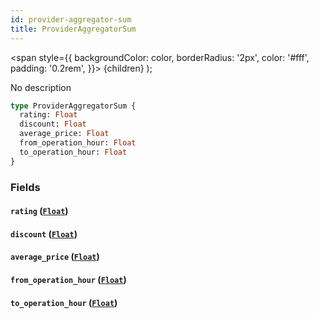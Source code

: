 ```yaml
---
id: provider-aggregator-sum
title: ProviderAggregatorSum
---
```


<span
style={{
      backgroundColor: color,
      borderRadius: '2px',
      color: '#fff',
      padding: '0.2rem',
    }}>
{children}
</span>
);

No description

```graphql
type ProviderAggregatorSum {
  rating: Float
  discount: Float
  average_price: Float
  from_operation_hour: Float
  to_operation_hour: Float
}
```

### Fields

#### `rating` ([`Float`](/v1/scalars/float))

#### `discount` ([`Float`](/v1/scalars/float))

#### `average_price` ([`Float`](/v1/scalars/float))

#### `from_operation_hour` ([`Float`](/v1/scalars/float))

#### `to_operation_hour` ([`Float`](/v1/scalars/float))
